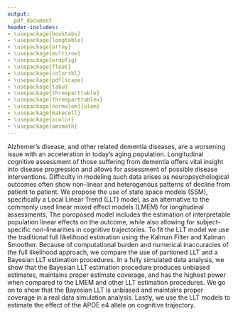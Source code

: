 ```yaml
---
output:
  pdf_document
header-includes:
- \usepackage{booktabs}
- \usepackage{longtable}
- \usepackage{array}
- \usepackage{multirow}
- \usepackage{wrapfig}
- \usepackage{float}
- \usepackage{colortbl}
- \usepackage{pdflscape}
- \usepackage{tabu}
- \usepackage{threeparttable}
- \usepackage{threeparttablex}
- \usepackage[normalem]{ulem}
- \usepackage{makecell}
- \usepackage{xcolor}
- \usepackage{amsmath}
---
```


Alzhemer's disease, and other related dementia diseases, are a worsening issue with an acceleration in today's aging population. Longitudinal cognitive assessment of those suffering from dementia offers vital insight into disease progression and allows for assessment of possible disease interventions. Difficulty in modeling such data arises as neuropsychological outcomes often show non-linear and heterogenous patterns of decline from patient to patient. We propose the use of state space models (SSM), specifically a Local Linear Trend (LLT) model, as an alternative to the commonly used linear mixed effect models (LMEM) for longitudinal assessments. The poroposed model includes the estimation of interpretable population linear effects on the outcome, while also allowing for subject-specific non-linearities in cognitive trajectories. To fit the LLT model we use the traditional full likelihood estimation using the Kalman Filter and Kalman Smoother. Because of computational burden and numerical inaccuracies of the full likelihood approach, we compare the use of partioned LLT and a Bayesian LLT estimation procedures. In a fully simulated data analysis, we show that the Bayesian LLT estimation procedure produces unbiased estimates, maintains proper estimate coverage, and has the highest power when compared to the LMEM and other LLT estimation procedures. We go on to show that the Bayesian LLT is unbiased and maintains proper coverage in a real data simulation analysis. Lastly, we use the LLT models to estimate the effect of the APOE e4 allele on cognitive trajectory.